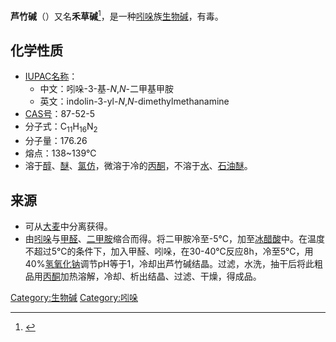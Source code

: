 {{chembox
|   Name = 芦竹碱
|   IUPACName = 3-(dimethylamino<br>methyl)-indole
|   ImageFile = Gramine Structure.png
<!-- | ImageSize = 150px -->
|   ImageName = 芦竹碱的结构
| Section1 = {{Chembox Identifiers
| CASNo = 87-52-5
| CASNo_Ref = {{cascite|correct|??}}
|    SMILES  =  CN(C)CC2=CN<br>C1=CC=CC=C12
|  ChemSpiderID_Ref  = {{chemspidercite|correct|chemspider}}|  ChemSpiderID  =  6625
|  ChEBI_Ref  = {{ebicite|changed|EBI}}|  ChEBI  =  28948
|  KEGG_Ref  = {{keggcite|correct|kegg}}|  KEGG  =  C08304
|  InChI  =  1/C11H14N2/c1-13(2)8-9-7-12-11-6-4-3-5-10(9)11/h3-7,12H,8H2,1-2H3
|  InChIKey  =  OCDGBSUVYYVKQZ-UHFFFAOYAK
|  ChEMBL_Ref  = {{ebicite|correct|EBI}}|  ChEMBL  =  254348
|  StdInChI_Ref  = {{stdinchicite|correct|chemspider}}|  StdInChI  =  1S/C11H14N2/c1-13(2)8-9-7-12-11-6-4-3-5-10(9)11/h3-7,12H,8H2,1-2H3
|  StdInChIKey_Ref  = {{stdinchicite|correct|chemspider}}|  StdInChIKey  =  OCDGBSUVYYVKQZ-UHFFFAOYSA-N
}}
| Section2 = {{Chembox Properties
|   Formula = C<sub>11</sub>H<sub>14</sub>N<sub>2</sub>
|   MolarMass = 174.24
|   MeltingPt = 138-139 ℃
  }}
| Section7 = {{Chembox Hazards
|   NFPA-H = 2
|   NFPA-R = 0
|   NFPA-F = 1}}
}}
'''芦竹碱'''（{{lang-en|'''gramine'''}}）又名'''禾草碱'''<ref>{{cite journal|author1=赵滨|coauthors=汪乃兴, 张建国|title=芦竹碱和头孢氨苄 PVC 膜电极的研制及应用|journal=化学传感器|date=1994|issue=2|pages=013|url=http://www.cnki.com.cn/Article/CJFDTotal-HXCH199402013.htm|access-date=2017-02-09|archive-date=2019-06-02|archive-url=https://web.archive.org/web/20190602130223/http://www.cnki.com.cn/Article/CJFDTotal-HXCH199402013.htm|dead-url=no}}</ref>，是一种[[吲哚|吲哚]]族[[生物碱|生物碱]]，有毒。

==化学性质==
*[[IUPAC命名法|IUPAC名称]]：
**中文：吲哚-3-基-''N'',''N''-二甲基甲胺
**英文：indolin-3-yl-''N'',''N''-dimethylmethanamine
*[[CAS号|CAS号]]：87-52-5
*分子式：C<sub>11</sub>H<sub>16</sub>N<sub>2</sub>
*分子量：176.26
*熔点：138~139℃
*溶于[[醇|醇]]、[[醚|醚]]、[[氯仿|氯仿]]，微溶于冷的[[丙酮|丙酮]]，不溶于[[水|水]]、[[石油醚|石油醚]]。

==来源==
*可从[[大麦|大麦]]中分离获得。
*由[[吲哚|吲哚]]与[[甲醛|甲醛]]、[[二甲胺|二甲胺]]缩合而得。将二甲胺冷至-5℃，加至[[冰醋酸|冰醋酸]]中。在温度不超过5℃的条件下，加入甲醛、吲哚，在30-40℃反应8h，冷至5℃，用40%[[氢氧化钠|氢氧化钠]]调节pH等于1，冷却出芦竹碱结晶。过滤，水洗，抽干后将此粗品用[[丙酮|丙酮]]加热溶解，冷却、析出结晶、过滤、干燥，得成品。


{{生物碱}}

[[Category:生物碱|Category:生物碱]]
[[Category:吲哚|Category:吲哚]]
